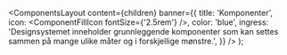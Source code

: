 

  <ComponentsLayout
    content={children}
    banner={{
      title: 'Komponenter',
      icon: <ComponentFillIcon fontSize={'2.5rem'} />,
      color: 'blue',
      ingress:
        'Designsystemet inneholder grunnleggende komponenter som kan settes sammen på mange ulike måter og i forskjellige mønstre.',
    }}
  />
);

<ComponentCard
  title='Accordion'
  image='Accordion.svg'
  url='https://storybook.designsystemet.no/?path=/docs/komponenter-accordion--docs'
/>

<ComponentCard
  title='Alert'
  image='Alert.svg'
  url='https://storybook.designsystemet.no/?path=/docs/komponenter-alert--docs'
/>

<ComponentCard
  title='Button'
  image='Button.svg'
  url='https://storybook.designsystemet.no/?path=/docs/komponenter-button--docs'
/>

<ComponentCard
  title='Card'
  image='Card.svg'
  url='https://storybook.designsystemet.no/?path=/docs/komponenter-card--docs'
/>

<ComponentCard
  title='Checkbox'
  image='Checkbox.svg'
  url='https://storybook.designsystemet.no/?path=/docs/komponenter-checkbox--docs'
/>

<ComponentCard
  title='Chip'
  image='Chip.svg'
  url='https://storybook.designsystemet.no/?path=/docs/komponenter-chip--docs'
/>

<ComponentCard
  title='Combobox'
  image='Combobox.svg'
  url='https://storybook.designsystemet.no/?path=/docs/komponenter-combobox--docs'
/>

<ComponentCard
  title='Divider'
  image='Divider.svg'
  url='https://storybook.designsystemet.no/?path=/docs/komponenter-divider--docs'
/>

<ComponentCard
  title='Dropdown Menu'
  image='DropdownMenu.svg'
  url='https://storybook.designsystemet.no/?path=/docs/komponenter-dropdownmenu--docs'
/>

<ComponentCard
  title='Error Summary'
  image='ErrorSummary.svg'
  url='https://storybook.designsystemet.no/?path=/docs/komponenter-errorsummary--docs'
/>

<ComponentCard
  title='Fieldset'
  image='Fieldset.svg'
  url='https://storybook.designsystemet.no/?path=/docs/komponenter-fieldset--docs'
/>

<ComponentCard
  title='Help Text'
  image='HelpText.svg'
  url='https://storybook.designsystemet.no/?path=/docs/komponenter-helptext--docs'
/>

<ComponentCard
  title='Link'
  image='Link.svg'
  url='https://storybook.designsystemet.no/?path=/docs/komponenter-link--docs'
/>

<ComponentCard
  title='List'
  image='List.svg'
  url='https://storybook.designsystemet.no/?path=/docs/komponenter-list--docs'
/>

<ComponentCard
  title='Loaders'
  image='Loaders.svg'
  url='https://storybook.designsystemet.no/?path=/docs/komponenter-loaders-skeleton--docs'
/>

<ComponentCard
  title='Modal'
  image='Modal.svg'
  url='https://storybook.designsystemet.no/?path=/docs/komponenter-modal--docs'
/>

<ComponentCard
  title='Native Select'
  image='Select.svg'
  url='https://storybook.designsystemet.no/?path=/docs/komponenter-nativeselect--docs'
/>

<ComponentCard
  title='Pagination'
  image='Pagination.svg'
  url='https://storybook.designsystemet.no/?path=/docs/komponenter-pagination--docs'
/>

<ComponentCard
  title='Popover'
  image='Popover.svg'
  url='https://storybook.designsystemet.no/?path=/docs/komponenter-popover--docs'
/>

<ComponentCard
  title='Radio'
  image='Radio.svg'
  url='https://storybook.designsystemet.no/?path=/docs/komponenter-radio--docs'
/>
<ComponentCard
  title='Search'
  image='Search.svg'
  url='https://storybook.designsystemet.no/?path=/docs/komponenter-search--docs'
/>

<ComponentCard
  title='Skip Link'
  image='SkipLink.svg'
  url='https://storybook.designsystemet.no/?path=/docs/komponenter-skiplink--docs'
/>

<ComponentCard
  title='Switch'
  image='Switch.svg'
  url='https://storybook.designsystemet.no/?path=/docs/komponenter-switch--docs'
/>

<ComponentCard
  title='Table'
  image='Table.svg'
  url='https://storybook.designsystemet.no/?path=/docs/komponenter-table--docs'
/>

<ComponentCard
  title='Tabs'
  image='Tabs.svg'
  url='https://storybook.designsystemet.no/?path=/docs/komponenter-tabs--docs'
/>

<ComponentCard
  title='Tag'
  image='Tag.svg'
  url='https://storybook.designsystemet.no/?path=/docs/komponenter-tag--docs'
/>

<ComponentCard
  title='Textarea'
  image='Textarea.svg'
  url='https://storybook.designsystemet.no/?path=/docs/komponenter-textarea--docs'
/>
<ComponentCard
  title='Textfield'
  image='Textfield.svg'
  url='https://storybook.designsystemet.no/?path=/docs/komponenter-textfield--docs'
/>
<ComponentCard
  title='Toggle Group'
  image='ToggleGroup.svg'
  url='https://storybook.designsystemet.no/?path=/docs/komponenter-togglegroup--docs'
/>
<ComponentCard
  title='Tooltip'
  image='Tooltip.svg'
  url='https://storybook.designsystemet.no/?path=/docs/komponenter-tooltip--docs'
/>
<ComponentCard
  title='Typography'
  image='Typography.svg'
  url='https://storybook.designsystemet.no/?path=/docs/komponenter-typography--docs'
/>

<style>
  {`
    .Header_header__pXml_ {
      border-bottom: none
    }

    body {
      background-color: var(--ds-color-neutral-background-subtle);
    }
  `}
</style>
